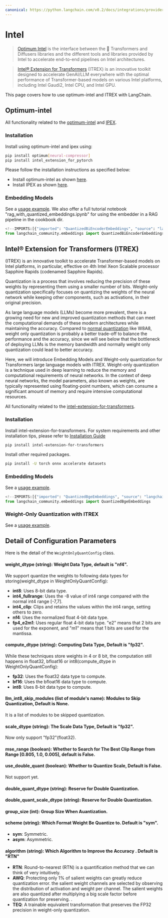 ```yaml
---
canonical: https://python.langchain.com/v0.2/docs/integrations/providers/intel/
---
```


# Intel

> [Optimum Intel](https://github.com/huggingface/optimum-intel?tab=readme-ov-file#optimum-intel) is the interface between the 🤗 Transformers and Diffusers libraries and the different tools and libraries provided by Intel to accelerate end-to-end pipelines on Intel architectures.

> [Intel® Extension for Transformers](https://github.com/intel/intel-extension-for-transformers?tab=readme-ov-file#intel-extension-for-transformers) (ITREX) is an innovative toolkit designed to accelerate GenAI/LLM everywhere with the optimal performance of Transformer-based models on various Intel platforms, including Intel Gaudi2, Intel CPU, and Intel GPU.

This page covers how to use optimum-intel and ITREX with LangChain.

## Optimum-intel

All functionality related to the [optimum-intel](https://github.com/huggingface/optimum-intel.git) and [IPEX](https://github.com/intel/intel-extension-for-pytorch).

### Installation

Install using optimum-intel and ipex using:

```bash
pip install optimum[neural-compressor]
pip install intel_extension_for_pytorch
```

Please follow the installation instructions as specified below:

* Install optimum-intel as shown [here](https://github.com/huggingface/optimum-intel).
* Install IPEX as shown [here](https://intel.github.io/intel-extension-for-pytorch/index.html#installation?platform=cpu&version=v2.2.0%2Bcpu).

### Embedding Models

See a [usage example](/docs/integrations/text_embedding/optimum_intel).
We also offer a full tutorial notebook "rag_with_quantized_embeddings.ipynb" for using the embedder in a RAG pipeline in the cookbook dir.

```python
<!--IMPORTS:[{"imported": "QuantizedBiEncoderEmbeddings", "source": "langchain_community.embeddings", "docs": "https://api.python.langchain.com/en/latest/embeddings/langchain_community.embeddings.optimum_intel.QuantizedBiEncoderEmbeddings.html", "title": "Intel"}]-->
from langchain_community.embeddings import QuantizedBiEncoderEmbeddings
```

## Intel® Extension for Transformers (ITREX)
(ITREX) is an innovative toolkit to accelerate Transformer-based models on Intel platforms, in particular, effective on 4th Intel Xeon Scalable processor Sapphire Rapids (codenamed Sapphire Rapids).

Quantization is a process that involves reducing the precision of these weights by representing them using a smaller number of bits. Weight-only quantization specifically focuses on quantizing the weights of the neural network while keeping other components, such as activations, in their original precision.

As large language models (LLMs) become more prevalent, there is a growing need for new and improved quantization methods that can meet the computational demands of these modern architectures while maintaining the accuracy. Compared to [normal quantization](https://github.com/intel/intel-extension-for-transformers/blob/main/docs/quantization.md) like W8A8, weight only quantization is probably a better trade-off to balance the performance and the accuracy, since we will see below that the bottleneck of deploying LLMs is the memory bandwidth and normally weight only quantization could lead to better accuracy.

Here, we will introduce Embedding Models and Weight-only quantization for Transformers large language models with ITREX. Weight-only quantization is a technique used in deep learning to reduce the memory and computational requirements of neural networks. In the context of deep neural networks, the model parameters, also known as weights, are typically represented using floating-point numbers, which can consume a significant amount of memory and require intensive computational resources.

All functionality related to the [intel-extension-for-transformers](https://github.com/intel/intel-extension-for-transformers).

### Installation

Install intel-extension-for-transformers. For system requirements and other installation tips, please refer to [Installation Guide](https://github.com/intel/intel-extension-for-transformers/blob/main/docs/installation.md)

```bash
pip install intel-extension-for-transformers
```
Install other required packages.

```bash
pip install -U torch onnx accelerate datasets
```

### Embedding Models

See a [usage example](/docs/integrations/text_embedding/itrex).

```python
<!--IMPORTS:[{"imported": "QuantizedBgeEmbeddings", "source": "langchain_community.embeddings", "docs": "https://api.python.langchain.com/en/latest/embeddings/langchain_community.embeddings.itrex.QuantizedBgeEmbeddings.html", "title": "Intel"}]-->
from langchain_community.embeddings import QuantizedBgeEmbeddings
```

### Weight-Only Quantization with ITREX

See a [usage example](/docs/integrations/llms/weight_only_quantization).

## Detail of Configuration Parameters

Here is the detail of the `WeightOnlyQuantConfig` class.

#### weight_dtype (string): Weight Data Type, default is "nf4".
We support quantize the weights to following data types for storing(weight_dtype in WeightOnlyQuantConfig):
* **int8**: Uses 8-bit data type.
* **int4_fullrange**: Uses the -8 value of int4 range compared with the normal int4 range [-7,7].
* **int4_clip**: Clips and retains the values within the int4 range, setting others to zero.
* **nf4**: Uses the normalized float 4-bit data type.
* **fp4_e2m1**: Uses regular float 4-bit data type. "e2" means that 2 bits are used for the exponent, and "m1" means that 1 bits are used for the mantissa.

#### compute_dtype (string): Computing Data Type, Default is "fp32".
While these techniques store weights in 4 or 8 bit, the computation still happens in float32, bfloat16 or int8(compute_dtype in WeightOnlyQuantConfig):
* **fp32**: Uses the float32 data type to compute.
* **bf16**: Uses the bfloat16 data type to compute.
* **int8**: Uses 8-bit data type to compute.

#### llm_int8_skip_modules (list of module's name): Modules to Skip Quantization, Default is None.
It is a list of modules to be skipped quantization.

#### scale_dtype (string): The Scale Data Type, Default is "fp32".
Now only support "fp32"(float32).

#### mse_range (boolean): Whether to Search for The Best Clip Range from Range [0.805, 1.0, 0.005], default is False.
#### use_double_quant (boolean): Whether to Quantize Scale, Default is False.
Not support yet.
#### double_quant_dtype (string): Reserve for Double Quantization.
#### double_quant_scale_dtype (string): Reserve for Double Quantization.
#### group_size (int): Group Size When Auantization.
#### scheme (string): Which Format Weight Be Quantize to. Default is "sym".
* **sym**: Symmetric.
* **asym**: Asymmetric.
#### algorithm (string): Which Algorithm to Improve the Accuracy . Default is "RTN"
* **RTN**: Round-to-nearest (RTN) is a quantification method that we can think of very intuitively.
* **AWQ**: Protecting only 1% of salient weights can greatly reduce quantization error. the salient weight channels are selected by observing the distribution of activation and weight per channel. The salient weights are also quantized after multiplying a big scale factor before quantization for preserving. .
* **TEQ**: A trainable equivalent transformation that preserves the FP32 precision in weight-only quantization.